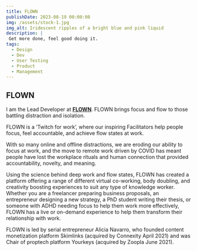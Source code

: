 ```yaml
---
title: FLOWN
publishDate: 2023-08-19 00:00:00
img: /assets/stock-1.jpg
img_alt: Iridescent ripples of a bright blue and pink liquid
description: |
 Get more done, feel good doing it. 
tags:
  - Design
  - Dev
  - User Testing
  - Product
  - Management
---
```


## FLOWN

I am the Lead Developer at [**FLOWN**](https://flown.com?referral=miguel-marinvermelho-9f20e). FLOWN brings focus and flow to those battling 
distraction and isolation.

FLOWN is a ‘Twitch for work’, where our inspiring Facilitators help people focus, 
feel accountable, and achieve flow states at work. 

With so many online and offline distractions, we are eroding our ability to focus 
at work, and the move to remote work driven by COVID has meant people have lost the workplace rituals and human connection that provided accountability, novelty, and meaning.

Using the science behind deep work and flow states, FLOWN has created a platform 
offering a range of different virtual co-working, body doubling, and creativity 
boosting experiences to suit any type of knowledge worker. Whether you are a freelancer 
preparing business proposals, an entrepreneur designing a new strategy, a PhD student 
writing their thesis, or someone with ADHD needing focus to help them work more 
effectively, FLOWN has a live or on-demand experience to help them transform their 
relationship with work.

FLOWN is led by serial entrepreneur Alicia Navarro, who founded content monetization 
platform Skimlinks (acquired by Connexity April 2021) and was Chair of proptech platform 
Yourkeys (acquired by Zoopla June 2021).
